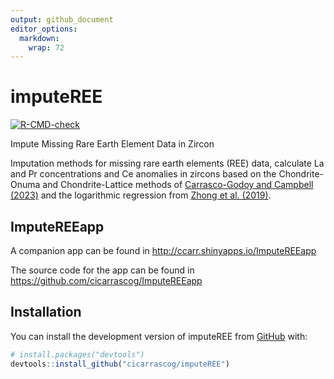 ```yaml
---
output: github_document
editor_options: 
  markdown: 
    wrap: 72
---
```


<!-- README.md is generated from README.Rmd. Please edit that file -->

# imputeREE

<!-- badges: start -->

[![R-CMD-check](https://github.com/cicarrascog/imputeREE/actions/workflows/R-CMD-check.yaml/badge.svg)](https://github.com/cicarrascog/imputeREE/actions/workflows/R-CMD-check.yaml)

<!-- badges: end -->

Impute Missing Rare Earth Element Data in Zircon

Imputation methods for missing rare earth elements (REE) data, calculate
La and Pr concentrations and Ce anomalies in zircons based on the
Chondrite-Onuma and Chondrite-Lattice methods of [Carrasco-Godoy and
Campbell (2023)](https://doi.org/10.1007/s00410-023-02025-9) and the
logarithmic regression from [Zhong et al.
(2019)](https://link.springer.com/article/10.1007/s00710-019-00682-y).

## ImputeREEapp

A companion app can be found in <http://ccarr.shinyapps.io/ImputeREEapp>

The source code for the app can be found in
<https://github.com/cicarrascog/ImputeREEapp>

## Installation

You can install the development version of imputeREE from
[GitHub](https://github.com/) with:

``` r
# install.packages("devtools")
devtools::install_github("cicarrascog/imputeREE")
```
